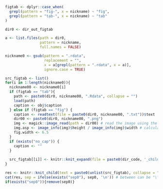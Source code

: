 
```r

figtab <- dplyr::case_when(
  grepl(pattern = "fig-", x = nickname) ~ "fig",
  grepl(pattern = "tab-", x = nickname) ~ "tab"
)

dir0 <- dir_out_figtab

a <- list.files(path = dir0, 
                pattern = nickname, 
                full.names = FALSE)

nickname0 <- gsub(pattern = ".rdata", 
                  replacement = "", 
                  x = a[grepl(pattern = ".rdata", x = a)], 
                  ignore.case = TRUE)

src_figtab <- list()
for(i in 1:length(nickname0)){
  nickname00 <- nickname0[i]
  if (figtab == "tab"){
    path <- paste0(dir0, nickname00, ".Rdata", collapse = "")
    load(path) 
    caption <- obj$caption
  } else if (figtab == "fig") {
    caption <- readtext(file = paste0(dir0, nickname00, ".txt"))$text
    dir00 <- paste0(dir0, nickname00, ".png")
    img <- magick::image_read(path = dir00) # read the image using the magic library
    img.asp <- image_info(img)$height / image_info(img)$width # calculate the figures aspect ratio
    fig.width <- 6.5
  }
  if (exists("no_cap")) {
    caption <- ""
  }
  
  src_figtab[[i]] <- knitr::knit_expand(file = paste0(dir_code, '_child_report_',figtab,'.Rmd'))
}

res <- knitr::knit_child(text = paste0(unlist(src_figtab), collapse = ""), quiet = TRUE)
cat(res, sep = ifelse(exists("sep0"), sep0, '\n')) # between can be "\\pagebreak" or similar
if(exists("sep0")){remove(sep0)}
```
